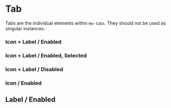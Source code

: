 
# Tab

Tabs are the individual elements within `mw-tabs`. They should not be used as singular instances.

<ArgsTable of="mw-tab" />

### Icon + Label / Enabled

<Canvas>
  <Story id="components-tab--icon-label-enabled" />
</Canvas>

### Icon + Label / Enabled, Selected

<Canvas>
  <Story id="components-tab--icon-label-enabled-selected" />
</Canvas>

### Icon + Label / Disabled

<Canvas>
  <Story id="components-tab--icon-label-disabled" />
</Canvas>

### Icon / Enabled

<Canvas>
  <Story id="components-tab--icon-enabled" />
</Canvas>

## Label / Enabled

<Canvas>
  <Story id="components-tab--label-enabled" />
</Canvas>
